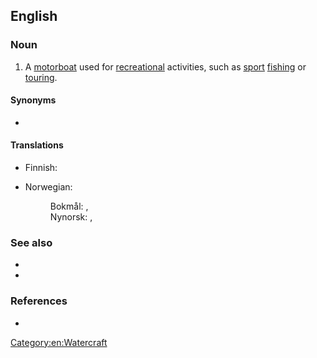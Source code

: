 {{also|pleasurecraft}}
==English==
{{wikipedia}}

===Noun===
{{en-noun|pleasure craft}}

# A [[motorboat]] used for [[recreation]]al activities, such as [[sport]] [[fishing]] or [[tour]]ing.

====Synonyms====
* {{l|en|pleasure boat}}

====Translations====
{{trans-top|boat used for recreation}}
* Finnish: {{t|fi|huvialus}}
{{trans-mid}}
* Norwegian: 
*: Bokmål: {{t|nb|fritidsbåt|m}}, {{t|nb|lystbåt|m}}
*: Nynorsk: {{t|nn|fritidsbåt|m}}, {{t|nn|lystbåt|m}}
{{trans-bottom}}

===See also===
* {{l|en|cabin cruiser}}
* {{l|en|watercraft}}

===References===
* {{R:OneLook}}

[[Category:en:Watercraft]]